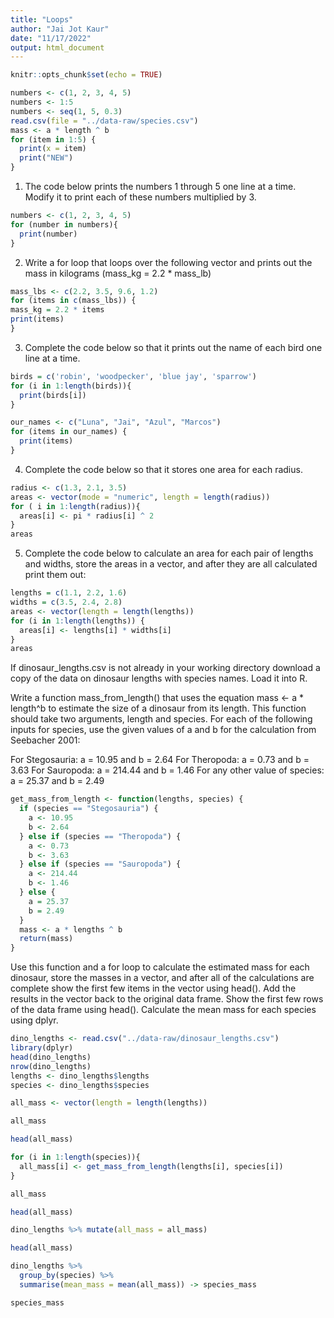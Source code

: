 ```yaml
---
title: "Loops"
author: "Jai Jot Kaur"
date: "11/17/2022"
output: html_document
---
```


```r
knitr::opts_chunk$set(echo = TRUE)
```

```r
numbers <- c(1, 2, 3, 4, 5)
numbers <- 1:5
numbers <- seq(1, 5, 0.3)
read.csv(file = "../data-raw/species.csv")
mass <- a * length ^ b
for (item in 1:5) {
  print(x = item)
  print("NEW")
}
```

1. The code below prints the numbers 1 through 5 one line at a time. Modify it to print each of these numbers multiplied by 3.

```r
numbers <- c(1, 2, 3, 4, 5)
for (number in numbers){
  print(number)
}
```

2. Write a for loop that loops over the following vector and prints out the mass in kilograms (mass_kg = 2.2 * mass_lb)

```r
mass_lbs <- c(2.2, 3.5, 9.6, 1.2)
for (items in c(mass_lbs)) {
mass_kg = 2.2 * items
print(items)
}
```


3. Complete the code below so that it prints out the name of each bird one line at a time.

```r
birds = c('robin', 'woodpecker', 'blue jay', 'sparrow')
for (i in 1:length(birds)){
  print(birds[i])
}
```


```r
our_names <- c("Luna", "Jai", "Azul", "Marcos")
for (items in our_names) {
  print(items)
}
```

4. Complete the code below so that it stores one area for each radius.

```r
radius <- c(1.3, 2.1, 3.5)
areas <- vector(mode = "numeric", length = length(radius))
for ( i in 1:length(radius)){
  areas[i] <- pi * radius[i] ^ 2
}
areas
```

5. Complete the code below to calculate an area for each pair of lengths and widths, store the areas in a vector, and after they are all calculated print them out:

```r
lengths = c(1.1, 2.2, 1.6)
widths = c(3.5, 2.4, 2.8)
areas <- vector(length = length(lengths))
for (i in 1:length(lengths)) {
  areas[i] <- lengths[i] * widths[i]
}
areas
```

If dinosaur_lengths.csv is not already in your working directory download a copy of the data on dinosaur lengths with species names. Load it into R.

Write a function mass_from_length() that uses the equation mass <- a * length^b to estimate the size of a dinosaur from its length. This function should take two arguments, length and species. For each of the following inputs for species, use the given values of a and b for the calculation from Seebacher 2001:

For Stegosauria: a = 10.95 and b = 2.64
For Theropoda: a = 0.73 and b = 3.63
For Sauropoda: a = 214.44 and b = 1.46
For any other value of species: a = 25.37 and b = 2.49

```r
get_mass_from_length <- function(lengths, species) {
  if (species == "Stegosauria") {
    a <- 10.95
    b <- 2.64
  } else if (species == "Theropoda") {
    a <- 0.73
    b <- 3.63
  } else if (species == "Sauropoda") {
    a <- 214.44
    b <- 1.46 
  } else {
    a = 25.37
    b = 2.49
  }
  mass <- a * lengths ^ b
  return(mass)
}
```

Use this function and a for loop to calculate the estimated mass for each dinosaur, store the masses in a vector, and after all of the calculations are complete show the first few items in the vector using head().
Add the results in the vector back to the original data frame. Show the first few rows of the data frame using head().
Calculate the mean mass for each species using dplyr.

```r
dino_lengths <- read.csv("../data-raw/dinosaur_lengths.csv")
library(dplyr)
head(dino_lengths)
nrow(dino_lengths)
lengths <- dino_lengths$lengths
species <- dino_lengths$species

all_mass <- vector(length = length(lengths))

all_mass

head(all_mass) 

for (i in 1:length(species)){
  all_mass[i] <- get_mass_from_length(lengths[i], species[i])
}

all_mass

head(all_mass) 

dino_lengths %>% mutate(all_mass = all_mass)

head(all_mass)

dino_lengths %>% 
  group_by(species) %>% 
  summarise(mean_mass = mean(all_mass)) -> species_mass

species_mass
```

